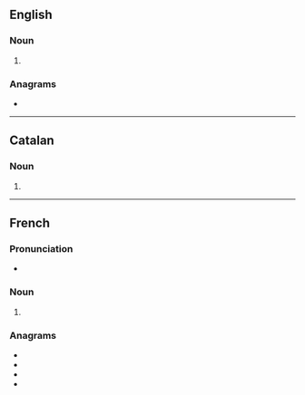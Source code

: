 ==English==

===Noun===
{{head|en|noun form}}

# {{plural of|en|caramel}}

===Anagrams===
* {{anagrams|en|a=aacelmrs|Maracles|ceramals|macerals|reclamas}}

----

==Catalan==

===Noun===
{{head|ca|noun form}}

# {{plural of|ca|caramel}}

----

==French==

===Pronunciation===
* {{audio|fr|LL-Q150 (fra)-Mecanautes-caramels.wav|Audio}}

===Noun===
{{head|fr|noun form|g=m}}

# {{plural of|fr|caramel}}

===Anagrams===
* {{l|fr|calmeras}}
* {{l|fr|clameras}}
* {{l|fr|raclâmes}}
* {{l|fr|réclamas}}